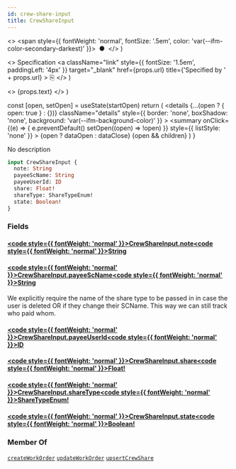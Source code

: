 ```yaml
---
id: crew-share-input
title: CrewShareInput
---
```


  <>
    <span style={{ fontWeight: 'normal', fontSize: '.5em', color: 'var(--ifm-color-secondary-darkest)' }}>
      &nbsp;●&nbsp;
    </span>
  </>
)

  <>
    Specification
    <a
      className="link"
      style={{ fontSize: '1.5em', paddingLeft: '4px' }}
      target="_blank"
      href={props.url}
      title={'Specified by ' + props.url}
    >
      ⎘
    </a>
  </>
)

  <>
    <span className={props.class}>{props.text}</span>
  </>
)


  const [open, setOpen] = useState(startOpen)
  return (
    <details
      {...(open ? { open: true } : {})}
      className="details"
      style={{ border: 'none', boxShadow: 'none', background: 'var(--ifm-background-color)' }}
    >
      <summary
        onClick={(e) => {
          e.preventDefault()
          setOpen((open) => !open)
        }}
        style={{ listStyle: 'none' }}
      >
        {open ? dataOpen : dataClose}
      </summary>
      {open && children}
    </details>
  )
}

No description

```graphql
input CrewShareInput {
  note: String
  payeeScName: String
  payeeUserId: ID
  share: Float!
  shareType: ShareTypeEnum!
  state: Boolean!
}
```

### Fields

#### [<code style={{ fontWeight: 'normal' }}>CrewShareInput.<b>note</b></code>](#)<Bullet />[<code style={{ fontWeight: 'normal' }}><b>String</b></code>](/api/types/scalars/string.mdx) <Badge class="badge badge--secondary " text="scalar"/>

#### [<code style={{ fontWeight: 'normal' }}>CrewShareInput.<b>payeeScName</b></code>](#)<Bullet />[<code style={{ fontWeight: 'normal' }}><b>String</b></code>](/api/types/scalars/string.mdx) <Badge class="badge badge--secondary " text="scalar"/>

We explicitly require the name of the share type to be passed in in case the user is deleted OR
if they change their SCName. This way we can still track who paid whom.

#### [<code style={{ fontWeight: 'normal' }}>CrewShareInput.<b>payeeUserId</b></code>](#)<Bullet />[<code style={{ fontWeight: 'normal' }}><b>ID</b></code>](/api/types/scalars/id.mdx) <Badge class="badge badge--secondary " text="scalar"/>

#### [<code style={{ fontWeight: 'normal' }}>CrewShareInput.<b>share</b></code>](#)<Bullet />[<code style={{ fontWeight: 'normal' }}><b>Float!</b></code>](/api/types/scalars/float.mdx) <Badge class="badge badge--secondary badge--non_null" text="non-null"/> <Badge class="badge badge--secondary " text="scalar"/>

#### [<code style={{ fontWeight: 'normal' }}>CrewShareInput.<b>shareType</b></code>](#)<Bullet />[<code style={{ fontWeight: 'normal' }}><b>ShareTypeEnum!</b></code>](/api/types/enums/share-type-enum.mdx) <Badge class="badge badge--secondary badge--non_null" text="non-null"/> <Badge class="badge badge--secondary " text="enum"/>

#### [<code style={{ fontWeight: 'normal' }}>CrewShareInput.<b>state</b></code>](#)<Bullet />[<code style={{ fontWeight: 'normal' }}><b>Boolean!</b></code>](/api/types/scalars/boolean.mdx) <Badge class="badge badge--secondary badge--non_null" text="non-null"/> <Badge class="badge badge--secondary " text="scalar"/>

### Member Of

[`createWorkOrder`](/api/operations/mutations/create-work-order.mdx) <Badge class="badge badge--secondary badge--relation" text="mutation"/><Bullet />[`updateWorkOrder`](/api/operations/mutations/update-work-order.mdx) <Badge class="badge badge--secondary badge--relation" text="mutation"/><Bullet />[`upsertCrewShare`](/api/operations/mutations/upsert-crew-share.mdx) <Badge class="badge badge--secondary badge--relation" text="mutation"/>
